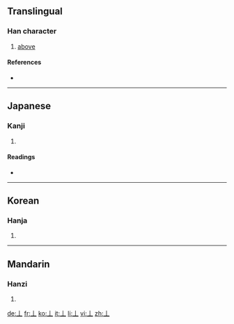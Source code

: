 {{see|上}}<!-- may be replaced by zh-forms -->
==Translingual==

===Han character===
{{Han char|rn=1|rad=一|as=01|sn=2|four=|canj=中一 (LM)}}

# [[above]]

====References====
* {{Han ref|kx=0076.010|dkj=00007|dj=0137.020|hdz=10003.010|uh=4E04|ud=19972}}

----

==Japanese==

===Kanji===
{{ja-kanji|grade=|rs=一01}}

# {{defn|Japanese}}

====Readings====
* {{ja-readings|on=[[しょう]] (shō)|kun=[[うえ]] (ue), [[かみ]] (kami)}}

----

==Korean==

===Hanja===
{{ko-hanja|hangeul=[[상]] (sang)|eumhun=[[위]] [[상]] (wi sang; "top")|rv=sang|mr=sang|y=sang}}

# {{defn|Korean}}

----

==Mandarin==

===Hanzi===
{{cmn-hanzi|pin=[[shàng]] ([[shang4]])|wg=shang<sup>4</sup>}}

# {{defn|Mandarin}}

[[de:丄]]
[[fr:丄]]
[[ko:丄]]
[[it:丄]]
[[li:丄]]
[[vi:丄]]
[[zh:丄]]